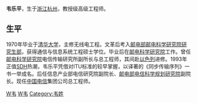 '''韦乐平'''{{BD|1946年|2月|||}}，生于[[浙江|浙江]][[杭州|杭州]]，教授级高级工程师。

== 生平 ==
1970年毕业于[[清华大学|清华大学]]，主修无线电工程。文革后考入[[邮电部邮电科学研究院研究生部|邮电部邮电科学研究院研究生部]]，获得通信与信息系统工程硕士学位。毕业后在[[邮电科学研究院|邮电科学研究院]]工作。曾任[[邮电科学研究院|邮电科学研究院]]电信传输研究所副所长与总工程师，其间赴[[以色列|以色列]]进修。1993年正值[[SDH|SDH]]热潮，韦乐平凭借对ITU标准的较早掌握，以译著的《同步传输序列》一书一举成名。后任信息产业部电信研究院副院长、[[邮电部|邮电部]][[电信科学规划研究院|电信科学规划研究院]]副院长。现任[[中国电信|中国电信]]集团公司总工程师。

{{Authority control}}
[[Category:杭州人|W韦]]
[[Category:清华大学校友|W韦]]
[[Category:韦姓|Category:韦姓]]